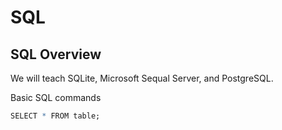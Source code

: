 # SQL {#sql}


## SQL Overview

We will teach SQLite, Microsoft Sequal Server, and PostgreSQL.

Basic SQL commands

```r

SELECT * FROM table;

```







